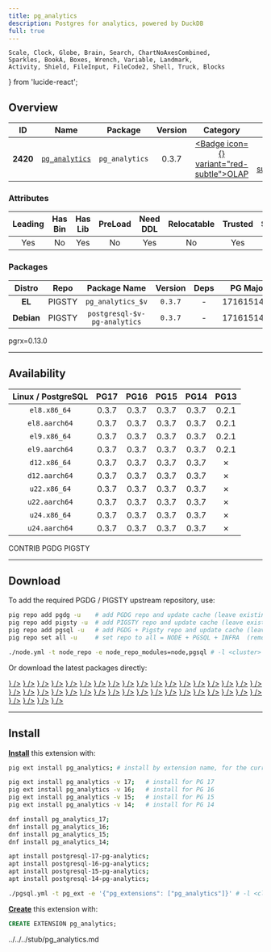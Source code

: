 ```yaml
---
title: pg_analytics
description: Postgres for analytics, powered by DuckDB
full: true
---
```


    Scale, Clock, Globe, Brain, Search, ChartNoAxesCombined,
    Sparkles, BookA, Boxes, Wrench, Variable, Landmark,
    Activity, Shield, FileInput, FileCode2, Shell, Truck, Blocks
} from 'lucide-react';

## Overview

| <TooltipIconButton tooltip="Extension unique identifier" side="top">ID</TooltipIconButton> | <TooltipIconButton tooltip="Extension name" side="top">Name</TooltipIconButton> | <TooltipIconButton tooltip="Package name for installation" side="top">Package</TooltipIconButton> | <TooltipIconButton tooltip="Latest available extension version" side="top">Version</TooltipIconButton> | <TooltipIconButton tooltip="Extension category" side="top">Category</TooltipIconButton> | <TooltipIconButton tooltip="Open source license" side="top">License</TooltipIconButton> | <TooltipIconButton tooltip="Programming language" side="top">Lang</TooltipIconButton> |
|:--------:|:--------:|:----------:|:--------------:|:---------------------------------------:|:------------------------------------------------------:|:----:|
| **2420** | [`pg_analytics`](https://github.com/paradedb/pg_analytics) | `pg_analytics` | 0.3.7 | <a href="/ext/olap" className="no-underline"><Badge icon={<ChartNoAxesCombined />} variant="red-subtle">OLAP</Badge></a> | <a href="/ext/list/license#postgresql" className="no-underline"><Badge icon={<Scale />} variant="blue-subtle">PostgreSQL</Badge></a> | <a href="/ext/list/lang#rust"><Badge icon={<FileCode2 />} variant="amber-subtle">Rust</Badge></a> |

### Attributes

| <TooltipIconButton tooltip="The Primary Leading extension in the Package" side="top">Leading</TooltipIconButton> | <TooltipIconButton tooltip="Contains binary utils" side="top">Has Bin</TooltipIconButton> | <TooltipIconButton tooltip="Contains .so shared library files" side="top">Has Lib</TooltipIconButton> | <TooltipIconButton tooltip="Requires preloading via shared_preload_libraries" side="top">PreLoad</TooltipIconButton> | <TooltipIconButton tooltip="Requires CREATE EXTENSION DDL command" side="top">Need DDL</TooltipIconButton> | <TooltipIconButton tooltip="Can be installed in any schema" side="top">Relocatable</TooltipIconButton> | <TooltipIconButton tooltip="Can be created by non-superuser" side="top">Trusted</TooltipIconButton> | <TooltipIconButton tooltip="Schemas used by this extension" side="top">Schemas</TooltipIconButton> |
|:-------:|:-------:|:-------:|:-------:|:--------:|:-----------:|:-------:|:-------:|
| Yes | No | Yes | No | Yes | No | Yes | `paradedb` |

### Packages

| <TooltipIconButton tooltip="Linux distribution family, EL or Debian" side="top">Distro</TooltipIconButton> | <TooltipIconButton tooltip="Package repository" side="top">Repo</TooltipIconButton> | <TooltipIconButton tooltip="The RPM/DEB Package Name Pattern (replace $v with real pg major)" side="top">Package Name</TooltipIconButton> | <TooltipIconButton tooltip="Latest package version" side="top">Version</TooltipIconButton> | <TooltipIconButton tooltip="RPM/DEB Package dependencies" side="top">Deps</TooltipIconButton> | <TooltipIconButton tooltip="Available in these PostgreSQL Major Versions" side="top">PG Major</TooltipIconButton> |
|:----------:|:--------:|:------------------------:|:-----------:|:------------:|:------------------:|
|   **EL**   | <Badge variant="amber-subtle"><span className="font-bold">PIGSTY</span></Badge> | `pg_analytics_$v` | `0.3.7` | - | <Badge variant="green-subtle">17</Badge><Badge variant="green-subtle">16</Badge><Badge variant="green-subtle">15</Badge><Badge variant="green-subtle">14</Badge><Badge variant="red-subtle">13</Badge> |
| **Debian** | <Badge variant="amber-subtle"><span className="font-bold">PIGSTY</span></Badge> | `postgresql-$v-pg-analytics` | `0.3.7` | - | <Badge variant="green-subtle">17</Badge><Badge variant="green-subtle">16</Badge><Badge variant="green-subtle">15</Badge><Badge variant="green-subtle">14</Badge><Badge variant="red-subtle">13</Badge> |


<Callout title="Comments" type="info">
    pgrx=0.13.0
</Callout>


------

## Availability

| <TooltipIconButton tooltip="Linux Distro Arch / PostgreSQL Major Version" side="top">Linux / PostgreSQL </TooltipIconButton> | **PG17** | **PG16** | **PG15** | **PG14** | <span className="text-red-500">**PG13**</span> |
|:-----:|:-----:|:-----:|:-----:|:-----:|:-----:|
| `el8.x86_64` | <Badge variant="amber-subtle">0.3.7</Badge> | <Badge variant="amber-subtle">0.3.7</Badge> | <Badge variant="amber-subtle">0.3.7</Badge> | <Badge variant="amber-subtle">0.3.7</Badge> | <Badge variant="amber-subtle">0.2.1</Badge> |
| `el8.aarch64` | <Badge variant="amber-subtle">0.3.7</Badge> | <Badge variant="amber-subtle">0.3.7</Badge> | <Badge variant="amber-subtle">0.3.7</Badge> | <Badge variant="amber-subtle">0.3.7</Badge> | <Badge variant="amber-subtle">0.2.1</Badge> |
| `el9.x86_64` | <Badge variant="amber-subtle">0.3.7</Badge> | <Badge variant="amber-subtle">0.3.7</Badge> | <Badge variant="amber-subtle">0.3.7</Badge> | <Badge variant="amber-subtle">0.3.7</Badge> | <Badge variant="amber-subtle">0.2.1</Badge> |
| `el9.aarch64` | <Badge variant="amber-subtle">0.3.7</Badge> | <Badge variant="amber-subtle">0.3.7</Badge> | <Badge variant="amber-subtle">0.3.7</Badge> | <Badge variant="amber-subtle">0.3.7</Badge> | <Badge variant="amber-subtle">0.2.1</Badge> |
| `d12.x86_64` | <Badge variant="amber-subtle">0.3.7</Badge> | <Badge variant="amber-subtle">0.3.7</Badge> | <Badge variant="amber-subtle">0.3.7</Badge> | <Badge variant="amber-subtle">0.3.7</Badge> | <Badge variant="red-subtle">✗</Badge> |
| `d12.aarch64` | <Badge variant="amber-subtle">0.3.7</Badge> | <Badge variant="amber-subtle">0.3.7</Badge> | <Badge variant="amber-subtle">0.3.7</Badge> | <Badge variant="amber-subtle">0.3.7</Badge> | <Badge variant="red-subtle">✗</Badge> |
| `u22.x86_64` | <Badge variant="amber-subtle">0.3.7</Badge> | <Badge variant="amber-subtle">0.3.7</Badge> | <Badge variant="amber-subtle">0.3.7</Badge> | <Badge variant="amber-subtle">0.3.7</Badge> | <Badge variant="red-subtle">✗</Badge> |
| `u22.aarch64` | <Badge variant="amber-subtle">0.3.7</Badge> | <Badge variant="amber-subtle">0.3.7</Badge> | <Badge variant="amber-subtle">0.3.7</Badge> | <Badge variant="amber-subtle">0.3.7</Badge> | <Badge variant="red-subtle">✗</Badge> |
| `u24.x86_64` | <Badge variant="amber-subtle">0.3.7</Badge> | <Badge variant="amber-subtle">0.3.7</Badge> | <Badge variant="amber-subtle">0.3.7</Badge> | <Badge variant="amber-subtle">0.3.7</Badge> | <Badge variant="red-subtle">✗</Badge> |
| `u24.aarch64` | <Badge variant="amber-subtle">0.3.7</Badge> | <Badge variant="amber-subtle">0.3.7</Badge> | <Badge variant="amber-subtle">0.3.7</Badge> | <Badge variant="amber-subtle">0.3.7</Badge> | <Badge variant="red-subtle">✗</Badge> |

<Badge variant="green-subtle"><span className="font-black">CONTRIB</span></Badge> <Badge variant="blue-subtle"><span className="font-black">PGDG</span></Badge> <Badge variant="amber-subtle"><span className="font-black">PIGSTY</span></Badge>

------

## Download

To add the required PGDG / PIGSTY upstream repository, use:

```bash tab="pig"
pig repo add pgdg -u    # add PGDG repo and update cache (leave existing repos)
pig repo add pigsty -u  # add PIGSTY repo and update cache (leave existing repos)
pig repo add pgsql -u   # add PGDG + Pigsty repo and update cache (leave existing repos)
pig repo set all -u     # set repo to all = NODE + PGSQL + INFRA  (remove existing repos)
```
```bash tab="pigsty"
./node.yml -t node_repo -e node_repo_modules=node,pgsql # -l <cluster>
```

Or download the latest packages directly:

<Files>
    <Folder name="el8.x86_64">
        <a href="https://repo.pigsty.io/yum/pgsql/el8.x86_64/pg_analytics_17-0.3.7-1PARADEDB.el8.x86_64.rpm"><File name="pg_analytics_17-0.3.7-1PARADEDB.el8.x86_64.rpm" icon={<Package className="text-emerald-500" />} /></a>
        <a href="https://repo.pigsty.io/yum/pgsql/el8.x86_64/pg_analytics_16-0.3.7-1PARADEDB.el8.x86_64.rpm"><File name="pg_analytics_16-0.3.7-1PARADEDB.el8.x86_64.rpm" icon={<Package className="text-emerald-500" />} /></a>
        <a href="https://repo.pigsty.io/yum/pgsql/el8.x86_64/pg_analytics_15-0.3.7-1PARADEDB.el8.x86_64.rpm"><File name="pg_analytics_15-0.3.7-1PARADEDB.el8.x86_64.rpm" icon={<Package className="text-emerald-500" />} /></a>
        <a href="https://repo.pigsty.io/yum/pgsql/el8.x86_64/pg_analytics_14-0.3.7-1PARADEDB.el8.x86_64.rpm"><File name="pg_analytics_14-0.3.7-1PARADEDB.el8.x86_64.rpm" icon={<Package className="text-emerald-500" />} /></a>
    </Folder>
    <Folder name="el8.aarch64">
        <a href="https://repo.pigsty.io/yum/pgsql/el8.aarch64/pg_analytics_17-0.3.7-1PARADEDB.el8.aarch64.rpm"><File name="pg_analytics_17-0.3.7-1PARADEDB.el8.aarch64.rpm" icon={<Package className="text-orange-500" />} /></a>
        <a href="https://repo.pigsty.io/yum/pgsql/el8.aarch64/pg_analytics_16-0.3.7-1PARADEDB.el8.aarch64.rpm"><File name="pg_analytics_16-0.3.7-1PARADEDB.el8.aarch64.rpm" icon={<Package className="text-orange-500" />} /></a>
        <a href="https://repo.pigsty.io/yum/pgsql/el8.aarch64/pg_analytics_15-0.3.7-1PARADEDB.el8.aarch64.rpm"><File name="pg_analytics_15-0.3.7-1PARADEDB.el8.aarch64.rpm" icon={<Package className="text-orange-500" />} /></a>
        <a href="https://repo.pigsty.io/yum/pgsql/el8.aarch64/pg_analytics_14-0.3.7-1PARADEDB.el8.aarch64.rpm"><File name="pg_analytics_14-0.3.7-1PARADEDB.el8.aarch64.rpm" icon={<Package className="text-orange-500" />} /></a>
    </Folder>
    <Folder name="el9.x86_64">
        <a href="https://repo.pigsty.io/yum/pgsql/el9.x86_64/pg_analytics_17-0.3.7-1PARADEDB.el9.x86_64.rpm"><File name="pg_analytics_17-0.3.7-1PARADEDB.el9.x86_64.rpm" icon={<Package className="text-emerald-500" />} /></a>
        <a href="https://repo.pigsty.io/yum/pgsql/el9.x86_64/pg_analytics_16-0.3.7-1PARADEDB.el9.x86_64.rpm"><File name="pg_analytics_16-0.3.7-1PARADEDB.el9.x86_64.rpm" icon={<Package className="text-emerald-500" />} /></a>
        <a href="https://repo.pigsty.io/yum/pgsql/el9.x86_64/pg_analytics_15-0.3.7-1PARADEDB.el9.x86_64.rpm"><File name="pg_analytics_15-0.3.7-1PARADEDB.el9.x86_64.rpm" icon={<Package className="text-emerald-500" />} /></a>
        <a href="https://repo.pigsty.io/yum/pgsql/el9.x86_64/pg_analytics_14-0.3.7-1PARADEDB.el9.x86_64.rpm"><File name="pg_analytics_14-0.3.7-1PARADEDB.el9.x86_64.rpm" icon={<Package className="text-emerald-500" />} /></a>
    </Folder>
    <Folder name="el9.aarch64">
        <a href="https://repo.pigsty.io/yum/pgsql/el9.aarch64/pg_analytics_17-0.3.7-1PARADEDB.el9.aarch64.rpm"><File name="pg_analytics_17-0.3.7-1PARADEDB.el9.aarch64.rpm" icon={<Package className="text-orange-500" />} /></a>
        <a href="https://repo.pigsty.io/yum/pgsql/el9.aarch64/pg_analytics_16-0.3.7-1PARADEDB.el9.aarch64.rpm"><File name="pg_analytics_16-0.3.7-1PARADEDB.el9.aarch64.rpm" icon={<Package className="text-orange-500" />} /></a>
        <a href="https://repo.pigsty.io/yum/pgsql/el9.aarch64/pg_analytics_15-0.3.7-1PARADEDB.el9.aarch64.rpm"><File name="pg_analytics_15-0.3.7-1PARADEDB.el9.aarch64.rpm" icon={<Package className="text-orange-500" />} /></a>
        <a href="https://repo.pigsty.io/yum/pgsql/el9.aarch64/pg_analytics_14-0.3.7-1PARADEDB.el9.aarch64.rpm"><File name="pg_analytics_14-0.3.7-1PARADEDB.el9.aarch64.rpm" icon={<Package className="text-orange-500" />} /></a>
    </Folder>
    <Folder name="d12.x86_64">
        <a href="https://repo.pigsty.io/apt/pgsql/bookworm/pool/main/p/postgresql-17-pg-analytics/postgresql-17-pg-analytics_0.3.7_amd64.deb"><File name="postgresql-17-pg-analytics_0.3.7_amd64.deb" icon={<Box className="text-emerald-500" />} /></a>
        <a href="https://repo.pigsty.io/apt/pgsql/bookworm/pool/main/p/postgresql-16-pg-analytics/postgresql-16-pg-analytics_0.3.7_amd64.deb"><File name="postgresql-16-pg-analytics_0.3.7_amd64.deb" icon={<Box className="text-emerald-500" />} /></a>
        <a href="https://repo.pigsty.io/apt/pgsql/bookworm/pool/main/p/postgresql-15-pg-analytics/postgresql-15-pg-analytics_0.3.7_amd64.deb"><File name="postgresql-15-pg-analytics_0.3.7_amd64.deb" icon={<Box className="text-emerald-500" />} /></a>
        <a href="https://repo.pigsty.io/apt/pgsql/bookworm/pool/main/p/postgresql-14-pg-analytics/postgresql-14-pg-analytics_0.3.7_amd64.deb"><File name="postgresql-14-pg-analytics_0.3.7_amd64.deb" icon={<Box className="text-emerald-500" />} /></a>
    </Folder>
    <Folder name="d12.aarch64">
        <a href="https://repo.pigsty.io/apt/pgsql/bookworm/pool/main/p/postgresql-17-pg-analytics/postgresql-17-pg-analytics_0.3.7_arm64.deb"><File name="postgresql-17-pg-analytics_0.3.7_arm64.deb" icon={<Box className="text-orange-500" />} /></a>
        <a href="https://repo.pigsty.io/apt/pgsql/bookworm/pool/main/p/postgresql-16-pg-analytics/postgresql-16-pg-analytics_0.3.7_arm64.deb"><File name="postgresql-16-pg-analytics_0.3.7_arm64.deb" icon={<Box className="text-orange-500" />} /></a>
        <a href="https://repo.pigsty.io/apt/pgsql/bookworm/pool/main/p/postgresql-15-pg-analytics/postgresql-15-pg-analytics_0.3.7_arm64.deb"><File name="postgresql-15-pg-analytics_0.3.7_arm64.deb" icon={<Box className="text-orange-500" />} /></a>
        <a href="https://repo.pigsty.io/apt/pgsql/bookworm/pool/main/p/postgresql-14-pg-analytics/postgresql-14-pg-analytics_0.3.7_arm64.deb"><File name="postgresql-14-pg-analytics_0.3.7_arm64.deb" icon={<Box className="text-orange-500" />} /></a>
    </Folder>
    <Folder name="u22.x86_64">
        <a href="https://repo.pigsty.io/apt/pgsql/jammy/pool/main/p/postgresql-17-pg-analytics/postgresql-17-pg-analytics_0.3.7_amd64.deb"><File name="postgresql-17-pg-analytics_0.3.7_amd64.deb" icon={<Box className="text-emerald-500" />} /></a>
        <a href="https://repo.pigsty.io/apt/pgsql/jammy/pool/main/p/postgresql-16-pg-analytics/postgresql-16-pg-analytics_0.3.7_amd64.deb"><File name="postgresql-16-pg-analytics_0.3.7_amd64.deb" icon={<Box className="text-emerald-500" />} /></a>
        <a href="https://repo.pigsty.io/apt/pgsql/jammy/pool/main/p/postgresql-15-pg-analytics/postgresql-15-pg-analytics_0.3.7_amd64.deb"><File name="postgresql-15-pg-analytics_0.3.7_amd64.deb" icon={<Box className="text-emerald-500" />} /></a>
        <a href="https://repo.pigsty.io/apt/pgsql/jammy/pool/main/p/postgresql-14-pg-analytics/postgresql-14-pg-analytics_0.3.7_amd64.deb"><File name="postgresql-14-pg-analytics_0.3.7_amd64.deb" icon={<Box className="text-emerald-500" />} /></a>
    </Folder>
    <Folder name="u22.aarch64">
        <a href="https://repo.pigsty.io/apt/pgsql/jammy/pool/main/p/postgresql-17-pg-analytics/postgresql-17-pg-analytics_0.3.7_arm64.deb"><File name="postgresql-17-pg-analytics_0.3.7_arm64.deb" icon={<Box className="text-orange-500" />} /></a>
        <a href="https://repo.pigsty.io/apt/pgsql/jammy/pool/main/p/postgresql-16-pg-analytics/postgresql-16-pg-analytics_0.3.7_arm64.deb"><File name="postgresql-16-pg-analytics_0.3.7_arm64.deb" icon={<Box className="text-orange-500" />} /></a>
        <a href="https://repo.pigsty.io/apt/pgsql/jammy/pool/main/p/postgresql-15-pg-analytics/postgresql-15-pg-analytics_0.3.7_arm64.deb"><File name="postgresql-15-pg-analytics_0.3.7_arm64.deb" icon={<Box className="text-orange-500" />} /></a>
        <a href="https://repo.pigsty.io/apt/pgsql/jammy/pool/main/p/postgresql-14-pg-analytics/postgresql-14-pg-analytics_0.3.7_arm64.deb"><File name="postgresql-14-pg-analytics_0.3.7_arm64.deb" icon={<Box className="text-orange-500" />} /></a>
    </Folder>
    <Folder name="u24.x86_64">
        <a href="https://repo.pigsty.io/apt/pgsql/noble/pool/main/p/postgresql-17-pg-analytics/postgresql-17-pg-analytics_0.3.7_amd64.deb"><File name="postgresql-17-pg-analytics_0.3.7_amd64.deb" icon={<Box className="text-emerald-500" />} /></a>
        <a href="https://repo.pigsty.io/apt/pgsql/noble/pool/main/p/postgresql-16-pg-analytics/postgresql-16-pg-analytics_0.3.7_amd64.deb"><File name="postgresql-16-pg-analytics_0.3.7_amd64.deb" icon={<Box className="text-emerald-500" />} /></a>
        <a href="https://repo.pigsty.io/apt/pgsql/noble/pool/main/p/postgresql-15-pg-analytics/postgresql-15-pg-analytics_0.3.7_amd64.deb"><File name="postgresql-15-pg-analytics_0.3.7_amd64.deb" icon={<Box className="text-emerald-500" />} /></a>
        <a href="https://repo.pigsty.io/apt/pgsql/noble/pool/main/p/postgresql-14-pg-analytics/postgresql-14-pg-analytics_0.3.7_amd64.deb"><File name="postgresql-14-pg-analytics_0.3.7_amd64.deb" icon={<Box className="text-emerald-500" />} /></a>
    </Folder>
    <Folder name="u24.aarch64">
        <a href="https://repo.pigsty.io/apt/pgsql/noble/pool/main/p/postgresql-17-pg-analytics/postgresql-17-pg-analytics_0.3.7_arm64.deb"><File name="postgresql-17-pg-analytics_0.3.7_arm64.deb" icon={<Box className="text-orange-500" />} /></a>
        <a href="https://repo.pigsty.io/apt/pgsql/noble/pool/main/p/postgresql-16-pg-analytics/postgresql-16-pg-analytics_0.3.7_arm64.deb"><File name="postgresql-16-pg-analytics_0.3.7_arm64.deb" icon={<Box className="text-orange-500" />} /></a>
        <a href="https://repo.pigsty.io/apt/pgsql/noble/pool/main/p/postgresql-15-pg-analytics/postgresql-15-pg-analytics_0.3.7_arm64.deb"><File name="postgresql-15-pg-analytics_0.3.7_arm64.deb" icon={<Box className="text-orange-500" />} /></a>
        <a href="https://repo.pigsty.io/apt/pgsql/noble/pool/main/p/postgresql-14-pg-analytics/postgresql-14-pg-analytics_0.3.7_arm64.deb"><File name="postgresql-14-pg-analytics_0.3.7_arm64.deb" icon={<Box className="text-orange-500" />} /></a>
    </Folder>
</Files>

------

## Install

[**Install**](/docs/pgsql/ext/install) this extension with:

```bash tab="pig"
pig ext install pg_analytics; # install by extension name, for the current active PG version

pig ext install pg_analytics -v 17;   # install for PG 17
pig ext install pg_analytics -v 16;   # install for PG 16
pig ext install pg_analytics -v 15;   # install for PG 15
pig ext install pg_analytics -v 14;   # install for PG 14
```
```bash tab="yum" 
dnf install pg_analytics_17;
dnf install pg_analytics_16;
dnf install pg_analytics_15;
dnf install pg_analytics_14;
```
```bash tab="apt" 
apt install postgresql-17-pg-analytics;
apt install postgresql-16-pg-analytics;
apt install postgresql-15-pg-analytics;
apt install postgresql-14-pg-analytics;
```
```bash tab="ansible"
./pgsql.yml -t pg_ext -e '{"pg_extensions": ["pg_analytics"]}' # -l <cls>
```

[**Create**](/docs/pgsql/ext/create) this extension with:

```sql
CREATE EXTENSION pg_analytics;
```


<include>../../../stub/pg_analytics.md</include>
